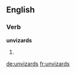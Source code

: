 ==English==

===Verb===
'''unvizards'''

# {{en-third-person singular of|unvizard}}

[[de:unvizards]]
[[fr:unvizards]]